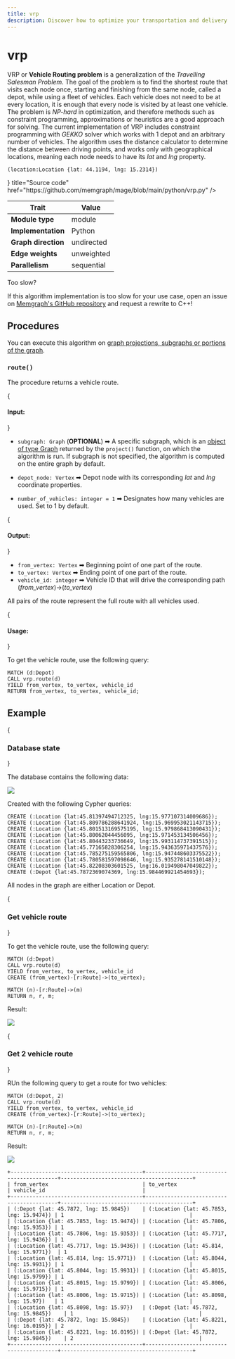 ```yaml
---
title: vrp
description: Discover how to optimize your transportation and delivery networks with Memgraph's vrp algorithm, which efficiently solves the Vehicle Routing Problem.
---
```



# vrp

VRP or **Vehicle Routing problem** is a generalization of the *Travelling
Salesman Problem*. The goal of the problem is to find the shortest route that
visits each node once, starting and finishing from the same node, called a
depot, while using a fleet of vehicles. Each vehicle does not need to be at
every location, it is enough that every node is visited by at least one vehicle.
The problem is *NP-hard* in optimization, and therefore methods such as
constraint programming, approximations or heuristics are a good approach for
solving. The current implementation of VRP includes constraint programming with
*GEKKO* solver which works with 1 depot and an arbitrary number of vehicles. The
algorithm uses the distance calculator to determine the distance between driving
points, and works only with geographical locations, meaning each node needs to
have its *lat* and *lng* property.

```cypher
(location:Location {lat: 44.1194, lng: 15.2314})
```

<Cards>
  <Card
    icon={<GitHub />}
    title="Source code"
    href="https://github.com/memgraph/mage/blob/main/python/vrp.py"
  />
</Cards>

| Trait               | Value      |
| ------------------- | ---------- |
| **Module type**     | module     |
| **Implementation**  | Python     |
| **Graph direction** | undirected |
| **Edge weights**    | unweighted |
| **Parallelism**     | sequential |

<Callout type="info"> 

Too slow?

If this algorithm implementation is too slow for your use case, open an issue on [Memgraph's GitHub repository](https://github.com/memgraph/memgraph/issues) and request a rewrite to C++!

</Callout>

## Procedures

<Callout type="info">

You can execute this algorithm on [graph projections, subgraphs or portions of the graph](/advanced-algorithms/run-algorithms#run-procedures-on-subgraph).

</Callout>

### `route()`

The procedure returns a vehicle route. 

{<h4> Input: </h4>}

- `subgraph: Graph` (**OPTIONAL**) ➡ A specific subgraph, which is an [object of type Graph](/advanced-algorithms/run-algorithms#run-procedures-on-subgraph) returned by the `project()` function, on which the algorithm is run. 
If subgraph is not specified, the algorithm is computed on the entire graph by default.

- `depot_node: Vertex` ➡ Depot node with its corresponding *lat* and *lng* coordinate properties.
- `number_of_vehicles: integer = 1` ➡ Designates how many vehicles are used. Set to 1 by default.

{<h4> Output: </h4>}

- `from_vertex: Vertex` ➡ Beginning point of one part of the route.
- `to_vertex: Vertex` ➡ Ending point of one part of the route.
- `vehicle_id: integer` ➡ Vehicle ID that will drive the corresponding path (*from_vertex*)->(*to_vertex*)

All pairs of the route represent the full route with all vehicles used.

{<h4> Usage: </h4>}

To get the vehicle route, use the following query:

```cypher
MATCH (d:Depot)
CALL vrp.route(d) 
YIELD from_vertex, to_vertex, vehicle_id
RETURN from_vertex, to_vertex, vehicle_id;
```

## Example

<Steps>

{<h3> Database state </h3>} 

The database contains the following data: 

![](/pages/advanced-algorithms/available-algorithms/vrp/vrp-1.png)

Created with the following Cypher queries:

```cypher
CREATE (:Location {lat:45.81397494712325, lng:15.977107314009686});
CREATE (:Location {lat:45.809786288641924, lng:15.969953021143715});
CREATE (:Location {lat:45.801513169575195, lng:15.979868413090431});
CREATE (:Location {lat:45.80062044456095, lng:15.971453134506456});
CREATE (:Location {lat:45.80443233736649, lng:15.993114737391515});
CREATE (:Location {lat:45.77165828306254, lng:15.943635971437576});
CREATE (:Location {lat:45.785275159565806, lng:15.947448603375522});
CREATE (:Location {lat:45.780581597098646, lng:15.935278141510148});
CREATE (:Location {lat:45.82208303601525, lng:16.019498047049822});
CREATE (:Depot {lat:45.7872369074369, lng:15.984469921454693});
```

All nodes in the graph are either Location or Depot.

{<h3> Get vehicle route </h3>} 

To get the vehicle route, use the following query:

```cypher
MATCH (d:Depot)
CALL vrp.route(d) 
YIELD from_vertex, to_vertex, vehicle_id
CREATE (from_vertex)-[r:Route]->(to_vertex);

MATCH (n)-[r:Route]->(m)
RETURN n, r, m;
```

Result:

![](/pages/advanced-algorithms/available-algorithms/vrp/vrp-2.png)

{<h3> Get 2 vehicle route </h3>} 

RUn the following query to get a route for two vehicles:

```cypher
MATCH (d:Depot, 2)
CALL vrp.route(d) 
YIELD from_vertex, to_vertex, vehicle_id
CREATE (from_vertex)-[r:Route]->(to_vertex);

MATCH (n)-[r:Route]->(m)
RETURN n, r, m;
```

Result:

![](/pages/advanced-algorithms/available-algorithms/vrp/vrp-3.png)


```plaintext
+------------------------------------------+------------------------------------------+------------------------------------------+
| from_vertex                              | to_vertex                                | vehicle_id                               |
+------------------------------------------+------------------------------------------+------------------------------------------+
| (:Depot {lat: 45.7872, lng: 15.9845})    | (:Location {lat: 45.7853, lng: 15.9474}) | 1                                        |
| (:Location {lat: 45.7853, lng: 15.9474}) | (:Location {lat: 45.7806, lng: 15.9353}) | 1                                        |
| (:Location {lat: 45.7806, lng: 15.9353}) | (:Location {lat: 45.7717, lng: 15.9436}) | 1                                        |
| (:Location {lat: 45.7717, lng: 15.9436}) | (:Location {lat: 45.814, lng: 15.9771})  | 1                                        |
| (:Location {lat: 45.814, lng: 15.9771})  | (:Location {lat: 45.8044, lng: 15.9931}) | 1                                        |
| (:Location {lat: 45.8044, lng: 15.9931}) | (:Location {lat: 45.8015, lng: 15.9799}) | 1                                        |
| (:Location {lat: 45.8015, lng: 15.9799}) | (:Location {lat: 45.8006, lng: 15.9715}) | 1                                        |
| (:Location {lat: 45.8006, lng: 15.9715}) | (:Location {lat: 45.8098, lng: 15.97})   | 1                                        |
| (:Location {lat: 45.8098, lng: 15.97})   | (:Depot {lat: 45.7872, lng: 15.9845})    | 1                                        |
| (:Depot {lat: 45.7872, lng: 15.9845})    | (:Location {lat: 45.8221, lng: 16.0195}) | 2                                        |
| (:Location {lat: 45.8221, lng: 16.0195}) | (:Depot {lat: 45.7872, lng: 15.9845})    | 2                                        |
+------------------------------------------+------------------------------------------+------------------------------------------+
```

</Steps>